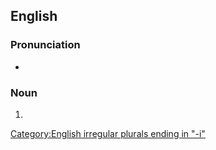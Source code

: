 ==English==

===Pronunciation===
* {{IPA|en|/ˈkæ.θɪˌtaɪ/|/kəˈθɪ.taɪ/}}

===Noun===
{{head|en|noun form}}

# {{plural of|en|cathetus}}

[[Category:English irregular plurals ending in "-i"]]